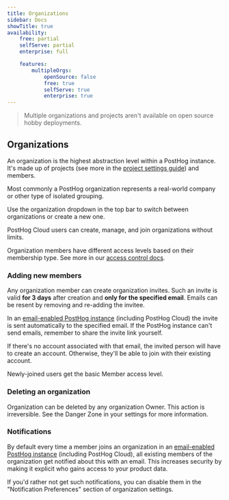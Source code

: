 ```yaml
---
title: Organizations
sidebar: Docs
showTitle: true
availability:
    free: partial
    selfServe: partial
    enterprise: full

    features:
        multipleOrgs:
            openSource: false
            free: true
            selfServe: true
            enterprise: true
---
```


> Multiple organizations and projects aren't available on open source hobby deployments.

## Organizations

An organization is the highest abstraction level within a PostHog instance. It's made up of projects (see more in the [project settings guide](/docs/settings/projects)) and members.

Most commonly a PostHog organization represents a real-world company or other type of isolated grouping.

Use the organization dropdown in the top bar to switch between organizations or create a new one.

PostHog Cloud users can create, manage, and join organizations without limits.

Organization members have different access levels based on their membership type. See more in our [access control docs](/docs/settings/access-control).

### Adding new members

Any organization member can create organization invites. Such an invite is valid **for 3 days** after creation and **only for the specified email**. Emails can be resent by removing and re-adding the invitee.

In an [email-enabled PostHog instance](/docs/self-host/configure/email) (including PostHog Cloud) the invite is sent automatically to the specified email. If the PostHog instance can't send emails, remember to share the invite link yourself.

If there's no account associated with that email, the invited person will have to create an account. Otherwise, they'll be able to join with their existing account.

Newly-joined users get the basic Member access level.

### Deleting an organization

Organization can be deleted by any organization Owner. This action is irreversible. See the Danger Zone in your settings for more information.

### Notifications

By default every time a member joins an organization in an [email-enabled PostHog instance](/docs/self-host/configure/email) (including PostHog Cloud), all existing members of the organization get notified about this with an email. This increases security by making it explicit who gains access to your product data.

If you'd rather not get such notifications, you can disable them in the "Notification Preferences" section of organization settings.

